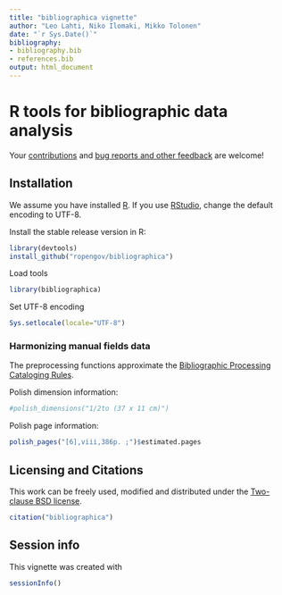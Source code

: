 ```yaml
---
title: "bibliographica vignette"
author: "Leo Lahti, Niko Ilomaki, Mikko Tolonen"
date: "`r Sys.Date()`"
bibliography: 
- bibliography.bib
- references.bib
output: html_document
---
```

<!--
  %\VignetteEngine{knitr::rmarkdown}
  %\VignetteIndexEntry{bibliographica Vignette}
  %\usepackage[utf8]{inputenc}
-->

R tools for bibliographic data analysis
===========

Your [contributions](http://ropengov.github.com/contact.html) and [bug
reports and other feedback](https://github.com/ropengov/bibliographica) are
welcome!

## Installation

We assume you have installed [R](http://www.r-project.org/). If you
use [RStudio](http://www.rstudio.com/ide/download/desktop), change the
default encoding to UTF-8. 

Install the stable release version in R:

```r
library(devtools)
install_github("ropengov/bibliographica")
```

Load tools

```r
library(bibliographica)
```

Set UTF-8 encoding

```r
Sys.setlocale(locale="UTF-8") 
```


### Harmonizing manual fields data

The preprocessing functions approximate the [Bibliographic Processing Cataloging Rules](https://www.libraries.psu.edu/psul/cataloging/training/bpcr/300.html).

Polish dimension information:

```r
#polish_dimensions("1/2to (37 x 11 cm)")
```

Polish page information:

```r
polish_pages("[6],viii,386p. ;")$estimated.pages
```

## Licensing and Citations

This work can be freely used, modified and distributed under the 
[Two-clause BSD license](http://en.wikipedia.org/wiki/BSD\_licenses).

```r
citation("bibliographica")
```

## Session info

This vignette was created with

```r
sessionInfo()
```
